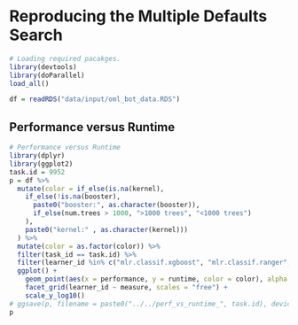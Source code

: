 # Reproducing the Multiple Defaults Search

```r
# Loading required pacakges.
library(devtools)
library(doParallel)
load_all()
```


```r
df = readRDS("data/input/oml_bot_data.RDS")
```

## Performance versus Runtime

```r
# Performance versus Runtime
library(dplyr)
library(ggplot2)
task.id = 9952
p = df %>%
  mutate(color = if_else(is.na(kernel),
    if_else(!is.na(booster),
      paste0("booster:", as.character(booster)),
      if_else(num.trees > 1000, ">1000 trees", "<1000 trees")
    ),
    paste0("kernel:" , as.character(kernel)))
  ) %>%
  mutate(color = as.factor(color)) %>%
  filter(task_id == task.id) %>%
  filter(learner_id %in% c("mlr.classif.xgboost", "mlr.classif.ranger", "mlr.classif.svm")) %>%
  ggplot() +
    geom_point(aes(x = performance, y = runtime, color = color), alpha = 0.3) +
    facet_grid(learner_id ~ measure, scales = "free") +
    scale_y_log10()
# ggsave(p, filename = paste0("../../perf_vs_runtime_", task.id), device = "jpg")
p
```
